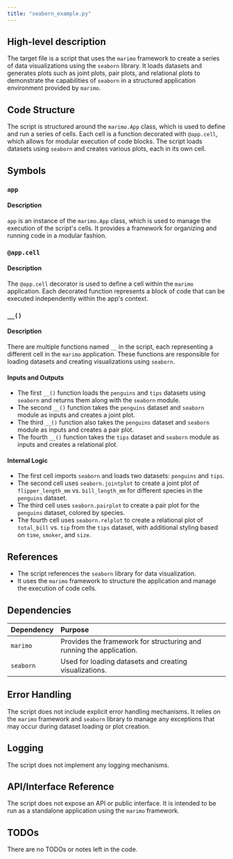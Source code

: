 ```yaml
---
title: "seaborn_example.py"
---
```


## High-level description
The target file is a script that uses the `marimo` framework to create a series of data visualizations using the `seaborn` library. It loads datasets and generates plots such as joint plots, pair plots, and relational plots to demonstrate the capabilities of `seaborn` in a structured application environment provided by `marimo`.

## Code Structure
The script is structured around the `marimo.App` class, which is used to define and run a series of cells. Each cell is a function decorated with `@app.cell`, which allows for modular execution of code blocks. The script loads datasets using `seaborn` and creates various plots, each in its own cell.

## Symbols

### `app`
#### Description
`app` is an instance of the `marimo.App` class, which is used to manage the execution of the script's cells. It provides a framework for organizing and running code in a modular fashion.

### `@app.cell`
#### Description
The `@app.cell` decorator is used to define a cell within the `marimo` application. Each decorated function represents a block of code that can be executed independently within the app's context.

### `__()`
#### Description
There are multiple functions named `__` in the script, each representing a different cell in the `marimo` application. These functions are responsible for loading datasets and creating visualizations using `seaborn`.

#### Inputs and Outputs
- The first `__()` function loads the `penguins` and `tips` datasets using `seaborn` and returns them along with the `seaborn` module.
- The second `__()` function takes the `penguins` dataset and `seaborn` module as inputs and creates a joint plot.
- The third `__()` function also takes the `penguins` dataset and `seaborn` module as inputs and creates a pair plot.
- The fourth `__()` function takes the `tips` dataset and `seaborn` module as inputs and creates a relational plot.

#### Internal Logic
- The first cell imports `seaborn` and loads two datasets: `penguins` and `tips`.
- The second cell uses `seaborn.jointplot` to create a joint plot of `flipper_length_mm` vs. `bill_length_mm` for different species in the `penguins` dataset.
- The third cell uses `seaborn.pairplot` to create a pair plot for the `penguins` dataset, colored by species.
- The fourth cell uses `seaborn.relplot` to create a relational plot of `total_bill` vs. `tip` from the `tips` dataset, with additional styling based on `time`, `smoker`, and `size`.

## References
- The script references the `seaborn` library for data visualization.
- It uses the `marimo` framework to structure the application and manage the execution of code cells.

## Dependencies
| Dependency | Purpose |
|:-----------|:--------|
| `marimo`   | Provides the framework for structuring and running the application. |
| `seaborn`  | Used for loading datasets and creating visualizations. |

## Error Handling
The script does not include explicit error handling mechanisms. It relies on the `marimo` framework and `seaborn` library to manage any exceptions that may occur during dataset loading or plot creation.

## Logging
The script does not implement any logging mechanisms.

## API/Interface Reference
The script does not expose an API or public interface. It is intended to be run as a standalone application using the `marimo` framework.

## TODOs
There are no TODOs or notes left in the code.
